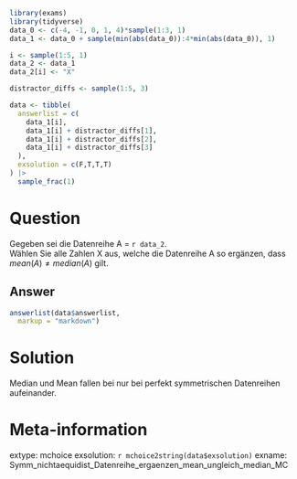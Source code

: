 ```r
library(exams)
library(tidyverse)
data_0 <- c(-4, -1, 0, 1, 4)*sample(1:3, 1)
data_1 <- data_0 + sample(min(abs(data_0)):4*min(abs(data_0)), 1)

i <- sample(1:5, 1)
data_2 <- data_1
data_2[i] <- "X"

distractor_diffs <- sample(1:5, 3)

data <- tibble(
  answerlist = c(
    data_1[i],
    data_1[i] + distractor_diffs[1],
    data_1[i] + distractor_diffs[2],
    data_1[i] + distractor_diffs[3]
  ),
  exsolution = c(F,T,T,T)
) |> 
  sample_frac(1)
```

Question
========
Gegeben sei die Datenreihe A = `r data_2`.  
Wählen Sie alle Zahlen X aus, welche die Datenreihe A so ergänzen, dass $mean(A) \ne median(A)$ gilt.

Answer
------
```r
answerlist(data$answerlist,
  markup = "markdown")
```


Solution
=========
Median und Mean fallen bei nur bei perfekt symmetrischen Datenreihen aufeinander.

Meta-information
================
extype: mchoice
exsolution: `r mchoice2string(data$exsolution)`
exname: Symm_nichtaequidist_Datenreihe_ergaenzen_mean_ungleich_median_MC
